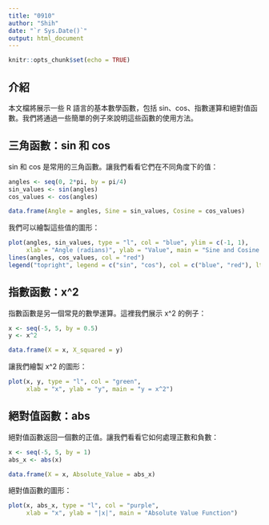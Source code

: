 ```yaml
---
title: "0910"
author: "Shih"
date: "`r Sys.Date()`"
output: html_document
---
```


```r
knitr::opts_chunk$set(echo = TRUE)
```

## 介紹

本文檔將展示一些 R 語言的基本數學函數，包括 sin、cos、指數運算和絕對值函數。我們將通過一些簡單的例子來說明這些函數的使用方法。

## 三角函數：sin 和 cos

sin 和 cos 是常用的三角函數。讓我們看看它們在不同角度下的值：

```r
angles <- seq(0, 2*pi, by = pi/4)
sin_values <- sin(angles)
cos_values <- cos(angles)

data.frame(Angle = angles, Sine = sin_values, Cosine = cos_values)
```

我們可以繪製這些值的圖形：

```r
plot(angles, sin_values, type = "l", col = "blue", ylim = c(-1, 1),
     xlab = "Angle (radians)", ylab = "Value", main = "Sine and Cosine Functions")
lines(angles, cos_values, col = "red")
legend("topright", legend = c("sin", "cos"), col = c("blue", "red"), lty = 1)
```

## 指數函數：x^2

指數函數是另一個常見的數學運算。這裡我們展示 x^2 的例子：

```r
x <- seq(-5, 5, by = 0.5)
y <- x^2

data.frame(X = x, X_squared = y)
```

讓我們繪製 x^2 的圖形：

```r
plot(x, y, type = "l", col = "green",
     xlab = "x", ylab = "y", main = "y = x^2")
```

## 絕對值函數：abs

絕對值函數返回一個數的正值。讓我們看看它如何處理正數和負數：

```r
x <- seq(-5, 5, by = 1)
abs_x <- abs(x)

data.frame(X = x, Absolute_Value = abs_x)
```

絕對值函數的圖形：

```r
plot(x, abs_x, type = "l", col = "purple",
     xlab = "x", ylab = "|x|", main = "Absolute Value Function")
```

